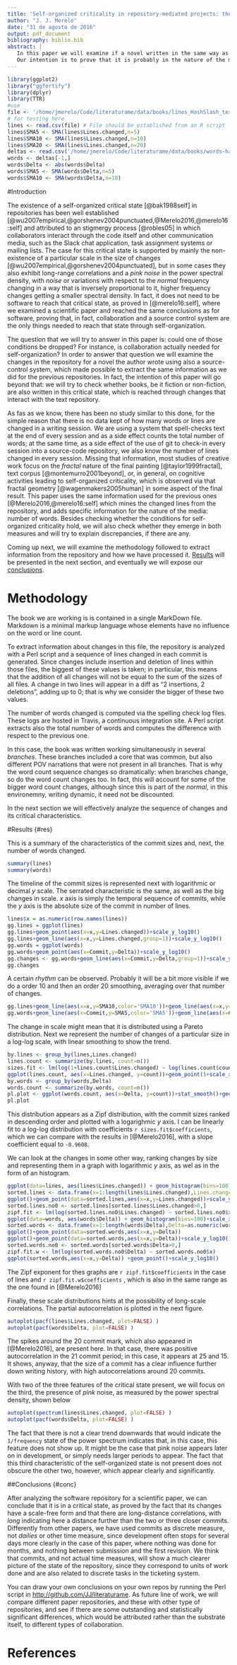```yaml
---
title: 'Self-organized criticality in repository-mediated projects: the case of #Slash, a novel'
author: "J. J. Merelo"
date: "31 de agosto de 2016"
output: pdf_document
bibliography: biblio.bib
abstract: |
   In this paper we will examine if a novel written in the same way as a software project, using source-control system and continous delivery, is in a self-organized critical state, which can be measured by the existence of a scale-free structure, long-distance correlations and pink noise when analyzing the size of changes and its time series. 
   Our intention is to prove that it is probably in the nature of the media or the use of a software repository the cause of self-organization, without needing to have actual interaction between different writers. This lowers the threshold for the existence of self-organization, and, at the same time, gives a completely new measure of the performance in a creative process, writing: the existence or not of self-organization.
---
```


```r
library(ggplot2)
library("ggfortify")
library(dplyr)
library(TTR)
#use 
file <- '/home/jmerelo/Code/literaturame/data/books/lines_HashSlash_texto_HashSlash_md.csv'
# for testing here
lines <- read.csv(file) # File should be established from an R script
lines$SMA5 <- SMA(lines$Lines.changed,n=5)
lines$SMA10 <- SMA(lines$Lines.changed,n=10)
lines$SMA20 <- SMA(lines$Lines.changed,n=20)
deltas <- read.csv('/home/jmerelo/Code/literaturame/data/books/words-hashslash.csv') # File should be established from an R script
words <- deltas[-1,]
words$Delta <- abs(words$Delta)
words$SMA5 <- SMA(words$Delta,n=5)
words$SMA10 <- SMA(words$Delta,n=10)
```

#Introduction

The existence of a self-organized critical state [@bak1988self] in repositories has been well established [@wu2007empirical,@gorshenev2004punctuated,@Merelo2016,@merelo16:self] and attributed to an stigmergy process [@robles05] in which collaborators interact through the code itself and other communication media, such as the Slack chat application, task assignment systems or mailing lists. The case for this critical state is supported by mainly the non-existence of a particular scale in the size of changes [@wu2007empirical,@gorshenev2004punctuated], but in some cases they also exhibit long-range correlations and a *pink noise* in the power spectral density, with *noise* or variations with respect to the *normal* frequency changing in a way that is inversely proportional to it, higher frequency changes getting a smaller spectral density. In fact, it does not need to be software to reach that critical state, as proved in [@merelo16:self], where we examined a scientific paper and reached the same conclusions as for software, proving that, in fact, collaboration and a source control system are the only things needed to reach that state through self-organization.

The question that we will try to answer in this paper is: could one of those conditions be dropped? For instance, is collaboration actually needed for self-organization? In order to answer that question we will examine the changes in the repository for a novel the author wrote using also a source-control system, which made possible to extract the same information as we did for the previous repositories. In fact, the intention of this paper will go beyond that: we will try to check whether books, be it fiction or non-fiction, are also written in this critical state, which is reached through changes that interact with the text repository. 

As fas as we know, there has been no study similar to this done, for the simple reason that there is no data kept of how many words or lines are changed in a writing session. We are using a system that spell-checks text at the end of every session and as a side effect counts the total number of words; at the same time, as a side effect of the use of git to check-in every session into a source-code repository, we also know the number of lines changed in every session. Missing that information, most studies of creative work focus on the *fractal* nature of the final painting [@taylor1999fractal], text corpus [@montemurro2001beyond], or, in general, on cognitive activities leading to self-organized criticality, which is observed via that fractal geometry [@wagenmakers2005human] in some aspect of the final result. This paper uses the same information used for the previous ones [@Merelo2016,@merelo16:self] which mines the changed lines from the repository, and adds specific information for the nature of the media: number of words. Besides checking whether the conditions for self-organized criticality hold, we will also check whether they emerge in both measures and will try to explain discrepancies, if there are any. 

Coming up next, we will examine the methodology followed to extract information from the repository and how we have processed it. [Results](#res) will be presented in the next section, and eventually we will expose our [conclusions](#conc).

# Methodology {#methodology}

The book we are working is is contained in a single MarkDown file. Markdown is a minimal markup  language whose elements have no influence on the word or line count. 

To extract information about changes in this file, the repository is analyzed with a Perl script and a sequence of lines changed in each commit is generated. Since changes include insertion and deletion of lines within those files, the biggest of these values is taken; in particular, this means that the addition of all changes will not be equal to the sum of the sizes of all files. A change in two lines will appear in a diff as "2 insertions, 2 deletions", adding up to 0; that is why we consider the bigger of these two values.

The number of words changed is computed via the spelling check log files. These logs are hosted in Travis, a continuous integration site. A Perl script extracts also the total number of words and computes the difference with respect to the previous one. 

In this case, the book was written working simultaneously in several *branches*. These branches included a core that was common, but also different POV narrations that were not present in all branches. That is why the word count sequence changes so dramatically: when branches change, so do the word count changes too. In fact, this will account for some of the bigger word count changes, although since this is part of the *normal*, in this environemny, writing dynamic, it need not be discounted. 

In the next section we will effectively analyze the sequence of changes and its critical characteristics. 


#Results {#res}

This is a summary of the characteristics of the commit sizes and, next, the number of words changed. 
```r
summary(lines)
summary(words)
```

The timeline of the commit sizes is represented next with logarithmic or decimal *y* scale. The serrated characteristic is the same, as well as the big changes in scale. *x* axis is simply the temporal sequence of commits, while the *y* axis is the absolute size of the commit in number of lines. 

```r
lines$x = as.numeric(row.names(lines))
gg.lines = ggplot(lines)
gg.lines+geom_point(aes(x=x,y=Lines.changed))+scale_y_log10()
gg.lines+geom_line(aes(x=x,y=Lines.changed,group=1))+scale_y_log10()
gg.words = ggplot(words)
gg.words+geom_point(aes(x=Commit,y=Delta))+scale_y_log10()
gg.changes <- gg.words+geom_line(aes(x=Commit,y=Delta,group=1))+scale_y_log10()
gg.changes
```

A certain *rhythm* can be observed. Probably it will be a bit more visible if we do a order 10 and then an order 20 smoothing, averaging over that number of changes.
```r
gg.lines+geom_line(aes(x=x,y=SMA10,color='SMA10'))+geom_line(aes(x=x,y=SMA20,color='SMA20'))+scale_y_log10()
gg.words+geom_line(aes(x=Commit,y=SMA5,color='SMA5'))+geom_line(aes(x=Commit,y=SMA10,color='SMA10'))+scale_y_log10()
```

The change in scale might mean that it is distributed using a Pareto distribution. Next we represent the number of changes of a particular size in a log-log scale, with linear smoothing to show the trend.

```r
by.lines <- group_by(lines,Lines.changed)
lines.count <- summarize(by.lines, count=n())
sizes.fit <- lm(log(1+lines.count$Lines.changed) ~ log(lines.count$count))
ggplot(lines.count, aes(x=Lines.changed, y=count))+geom_point()+scale_x_log10()+scale_y_log10()+stat_smooth()
by.words <- group_by(words,Delta)
words.count <- summarize(by.words, count=n())
pl.plot <- ggplot(words.count, aes(x=Delta, y=count))+stat_smooth()+geom_point()+scale_x_log10()+scale_y_log10()
pl.plot
```

This distribution appears as a Zipf distribution, with the commit sizes ranked in descending order and plotted with a logarighmic *y* axis. I can be linearly fit to a log-log distribution with coefficients `r sizes.fit$coefficients`, which we can compare with the results in [@Merelo2016], with a slope coefficient equal to `-0.9608`.

We can look at the changes in some other way, ranking changes by size and representing them in a graph with logarithmic $y$ axis, as wel as in the form of an histogram. 

```r
ggplot(data=lines, aes(lines$Lines.changed)) + geom_histogram(bins=100)+scale_x_log10()
sorted.lines <- data.frame(x=1:length(lines$Lines.changed),Lines.changed=as.numeric(lines[order(-lines$Lines.changed),]$Lines.changed))
ggplot()+geom_point(data=sorted.lines,aes(x=x,y=Lines.changed))+scale_y_log10()
sorted.lines.no0 <- sorted.lines[sorted.lines$Lines.changed>0,]
zipf.fit <- lm(log(sorted.lines.no0$Lines.changed) ~ sorted.lines.no0$x)
ggplot(data=words, aes(words$Delta)) + geom_histogram(bins=100)+scale_x_log10()
sorted.words <- data.frame(x=1:length(words$Delta),Delta=as.numeric(words[order(-words$Delta),]$Delta))
ggplot()+geom_point(data=sorted.words,aes(x=x,y=Delta))
ggplot()+geom_point(data=sorted.words,aes(x=x,y=Delta))+scale_y_log10()
sorted.words.no0 <- sorted.words[sorted.words$Delta>0,]
zipf.fit.w <- lm(log(sorted.words.no0$Delta) ~ sorted.words.no0$x)
ggplot(sorted.words,aes(x=x,y=Delta)) +geom_point()+scale_y_log10()
```

The Zipf exponent for thes graphs are `r zipf.fit$coefficients` in the case of lines and `r zipf.fit.w$coefficients` , which is also in the same range as the one found in [@Merelo2016]

Finally, these scale distributions hints at the possibility of long-scale correlations. The partial autocorrelation is plotted in the next figure.

```r
autoplot(pacf(lines$Lines.changed, plot=FALSE) )
autoplot(pacf(words$Delta, plot=FALSE) )

```

The spikes around the 20 commit mark, which also appeared in [@Merelo2016], are present here. In that case, there was positive autocorrelation in the 21 commit period; in this case, it appears at 25 and 15. It shows, anyway, that the size of a commit has a clear influence further down writing history, with high autocorrelations around 20 commits. 

With two of the three features of the critical state present, we will focus on the third, the presence of *pink* noise, as measured by the power spectral density, shown below

```r
autoplot(spectrum(lines$Lines.changed, plot=FALSE) )
autoplot(pacf(words$Delta, plot=FALSE) )
```

The fact that there is not a clear trend downwards that would indicate the `1/frequency` state of the power spectrum indicates that, in this case, this feature does not show up. It might be the case that pink noise appears later on in development, or simply needs larger periods to appear. The fact that this third characteristic of the self-organized state is not present does not obscure the other two, however, which appear clearly and significantly.

##Conclusions {#conc}

After analyzing the software repository for a scientific paper, we can conclude that it is in a critical state, as proved by the fact that its changes have a scale-free form and that there are long-distance correlations, with *long* indicating here a distance further than the two or three closer commits. Differently from other papers, we have used commits as discrete measure, not *dailies* or other time measure, since development often stops for several days more clearly in the case of this paper, where nothing was done for months, and nothing between submission and the first revision. We think that commits, and not actual time measures, will show a much clearer picture of the state of the repository, since they correspond to units of work done and are also related to discrete tasks in the ticketing system.

 You can draw your own conclusions on your own repos by running the Perl script in <http://github.com/JJ/literaturame>. As future line of work, we will compare different paper repositories, and these with other type of repositories, and see if there are some outstanding and statistically significant differences, which would be attributed rather than the substrate itself, to different types of collaboration.

# References